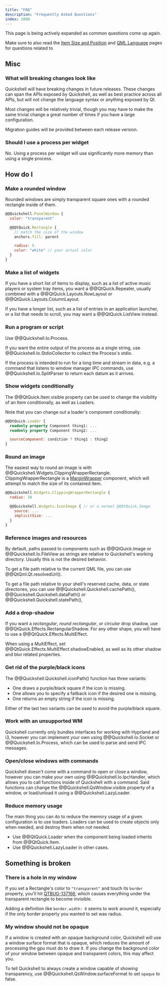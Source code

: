 ```yaml
---
title: "FAQ"
description: "Frequently Asked Questions"
index: 1000
---
```

This page is being actively expanded as common questions come up again.

Make sure to also read the [Item Size and Position](/docs/guide/size-position) and
[QML Language](/docs/guide/qml-language) pages for questions related to

## Misc

### What will breaking changes look like
Quickshell will have breaking changes in future releases. These changes can
span the APIs exposed by Quickshell, as well as best practice across all
APIs, but will not change the language syntax or anything exposed by Qt.

Most changes will be relatively trivial, though you may have to make the same
trivial change a great number of times if you have a large configuration.

Migration guides will be provided between each release version.

### Should I use a process per widget
No. Using a process per widget will use significantly more memory than using a
single process.

## How do I

### Make a rounded window
Rounded windows are simply transparent square ones with a rounded rectangle
inside of them.

```qml
@@Quickshell.PanelWindow {
  color: "transparent"

  @@QtQuick.Rectangle {
    // match the size of the window
    anchors.fill: parent

    radius: 5
    color: "white" // your actual color
  }
}
```

### Make a list of widgets
If you have a short list of items to display, such as a list of active music
players or system tray items, you want a @@QtQuick.Repeater, usually combined
with a @@QtQuick.Layouts.RowLayout or @@QtQuick.Layouts.ColumnLayout.

If you have a longer list, such as a list of entries in an application launcher,
or a list that needs to scroll, you may want a @@QtQuick.ListView instead.

### Run a program or script
Use @@Quickshell.Io.Process.

If you want the entire output of the process as a single string, use
@@Quickshell.Io.StdioCollector to collect the Process's stdio.

If the process is intended to run for a long time and stream in data,
e.g. a command that listens to window manager IPC commands, use
@@Quickshell.Io.SplitParser to return each datum as it arrives.

### Show widgets conditionally
The @@QtQuick.Item.visible property can be used to change the visibility of an
Item conditionally, as well as Loaders.

Note that you can change out a loader's component conditionally:
```qml
@@QtQuick.Loader {
  readonly property Component thing1: ...
  readonly property Component thing2: ...

  sourceComponent: condition ? thing1 : thing2
}
```

### Round an image
The easiest way to round an image is with @@Quickshell.Widgets.ClippingWrapperRectangle.
ClippingWrapperRectangle is a [MarginWrapper] component, which will attempt to match
the size of its contained item.

```qml
@@Quickshell.Widgets.ClippingWrapperRectangle {
  radius: 10

  @@Quickshell.Widgets.IconImage { // or a normal @@QtQuick.Image
    source: ...
    implicitSize: ...
  }
}
```

[MarginWrapper]: /docs/guide/size-position#marginwrapper-components

### Reference images and resources
By default, paths passed to components such as @@QtQuick.Image or
@@Quickshell.Io.FileView as strings are relative to Quickshell's working
directory. Usually this is not the desired behavior.

To get a file path relative to the current QML file, you can use @@QtQml.Qt.resolvedUrl().

To get a file path relative to your shell's reserved cache, data, or state directories,
you can use @@Quickshell.Quickshell.cachePath(), @@Quickshell.Quickshell.dataPath() or
@@Quickshell.Quickshell.statePath(),

### Add a drop-shadow
If you want a *rectangular*, *round rectangular*, or *circular* drop shadow,
use @@QtQuick.Effects.RectangularShadow.
For any other shape, you will have to use a @@QtQuick.Effects.MultiEffect.

When using a MultiEffect, set @@QtQuick.Effects.MultiEffect.shadowEnabled,
as well as its other shadow and blur related properties.

### Get rid of the purple/black icons
The @@Quickshell.Quickshell.iconPath() function has three variants:
- One draws a purple/black square if the icon is missing.
- One allows you to specify a fallback icon if the desired one is missing.
- One returns an empty string if the icon is missing.

Either of the last two variants can be used to avoid the purple/black square.

### Work with an unsupported WM
Quickshell currently only bundles interfaces for working with Hyprland and i3,
however you can implement your own using @@Quickshell.Io.Socket or @@Quickshell.Io.Process,
which can be used to parse and send IPC messages.

### Open/close windows with commands
Quickshell doesn't come with a command to open or close a window, however you can
make your own using @@Quickshell.Io.IpcHandler, which allows you to call functions
inside of Quickshell with a command. Said functions can change the
@@Quickshell.QsWindow.visible property of a window, or load/unload it using a
@@Quickshell.LazyLoader.

### Reduce memory usage
The main thing you can do to reduce the memory usage of a given configuration
is to use loaders. Loaders can be used to create objects only when needed,
and destroy them when not needed.

- Use @@QtQuick.Loader when the component being loaded inherits from @@QtQuick.Item.
- Use @@Quickshell.LazyLoader in other cases.

## Something is broken

### There is a hole in my window
If you set a Rectangle's color to `"transparent"` and touch its `border` property,
you'll hit [QTBUG-137166](https://bugreports.qt.io/browse/QTBUG-137166), which
causes everything under the transparent rectangle to become invisible.

Adding a definition like `border.width: 0` seems to work around it, especially
if the only border property you wanted to set was radius.

### My window should not be opaque
If a window is created with an opaque background color, Quickshell will use
a window surface format that is opaque, which reduces the amount of processing
the gpu must do to draw it. If you change the background color of your window
between opaque and transparent colors, this may affect you.

To tell Quickshell to always create a window capable of showing transparency,
use @@Quickshell.QsWindow.surfaceFormat to set `opaque` to false.
